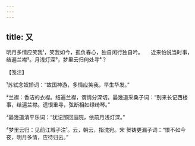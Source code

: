 ```yaml
---
---
---
```

title: 又
---







明月多情应笑我¹，笑我如今，孤负春心，独自闲行独自吟。　　近来怕说当时事，结遍兰襟²。月浅灯深³，梦里云归何处寻⁴？





【笺注】


¹苏轼念奴娇词：“故国神游，多情应笑我，早生华发。”

²兰襟：香洁的衣襟。结遍兰襟，谓情分深切。晏幾道采桑子词：“别来长记西楼事，结遍兰襟。遗恨重寻，弦断相如绿绮琴。”

³晏幾道清平乐词：“犹记那回庭院，依前月浅灯深。”

⁴梦里云归：见前江城子注¹。云，朝云，指沈宛。宋 贺铸更漏子词：“恨不如今夜，明月多情，应待归云。”